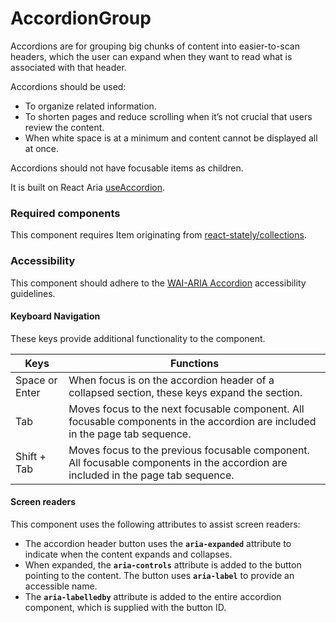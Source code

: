 
<Meta title="Components/AccordionGroup/AccordionGroup" />

# AccordionGroup

Accordions are for grouping big chunks of content into easier-to-scan headers, which the user can expand when they want to read what is associated with that header.

Accordions should be used:
- To organize related information.
- To shorten pages and reduce scrolling when it’s not crucial that users review the content.
- When white space is at a minimum and content cannot be displayed all at once. 

Accordions should not have focusable items as children.

It is built on React Aria [useAccordion](https://reactspectrum.blob.core.windows.net/reactspectrum/d77b35e970e5549f66b47a83f07423f5c93b7297/docs/react-aria/useAccordion.html).

### Required components

This component requires Item originating from [react-stately/collections](https://react-spectrum.adobe.com/react-stately/collections.html).

### Accessibility

This component should adhere to the [WAI-ARIA Accordion](https://www.w3.org/WAI/ARIA/apg/patterns/accordion/examples/accordion) accessibility guidelines. 

#### Keyboard Navigation

These keys provide additional functionality to the component. 

| Keys | Functions |
| ---- | --------- |
| Space or Enter | When focus is on the accordion header of a collapsed section, these keys expand the section. |
| Tab | Moves focus to the next focusable component. All focusable components in the accordion are included in the page tab sequence.|
| Shift + Tab | Moves focus to the previous focusable component. All focusable components in the accordion are included in the page tab sequence. |

#### Screen readers

This component uses the following attributes to assist screen readers:
- The accordion header button uses the **`aria-expanded`** attribute to indicate when the content expands and collapses. 
- When expanded, the **`aria-controls`** attribute is added to the button pointing to the content. The button uses **`aria-label`** to provide an accessible name. 
- The **`aria-labelledby`** attribute is added to the entire accordion component, which is supplied with the button ID.  